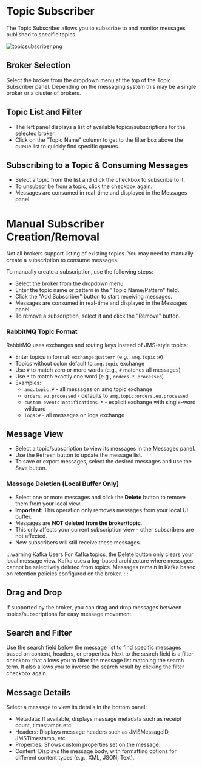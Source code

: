 # Topic Subscriber

The Topic Subscriber allows you to subscribe to and monitor messages published to specific topics.

![topicsubscriber.png](assets%2Ftopicsubscriber.png)

## Broker Selection
Select the broker from the dropdown menu at the top of the Topic Subscriber panel.
Depending on the messaging system this may be a single broker or a cluster of brokers.


## Topic List and Filter
- The left panel displays a list of available topics/subscriptions for the selected broker.
- Click on the "Topic Name" column to get to the filter box above the queue list to quickly find specific queues.

## Subscribing to a Topic & Consuming Messages
- Select a topic from the list and click the checkbox to subscribe to it.
- To unsubscribe from a topic, click the checkbox again.
- Messages are consumed in real-time and displayed in the Messages panel.

# Manual Subscriber Creation/Removal
Not all brokers support listing of existing topics. You may need to manually create a subscription to consume messages.

To manually create a subscription, use the following steps:
- Select the broker from the dropdown menu.
- Enter the topic name or pattern in the "Topic Name/Pattern" field.
- Click the "Add Subscriber" button to start receiving messages.
- Messages are consumed in real-time and displayed in the Messages panel.
- To remove a subscription, select it and click the "Remove" button.

### RabbitMQ Topic Format
RabbitMQ uses exchanges and routing keys instead of JMS-style topics:
- Enter topics in format: `exchange:pattern` (e.g., `amq.topic:#`)
- Topics without colon default to `amq.topic` exchange
- Use `#` to match zero or more words (e.g., `#` matches all messages)
- Use `*` to match exactly one word (e.g., `orders.*.processed`)
- Examples:
  - `amq.topic:#` - all messages on amq.topic exchange
  - `orders.eu.processed` - defaults to `amq.topic:orders.eu.processed`
  - `custom-events:notifications.*` - explicit exchange with single-word wildcard
  - `logs:#` - all messages on logs exchange

## Message View
- Select a topic/subscription to view its messages in the Messages panel.
- Use the Refresh button to update the message list.
- To save or export messages, select the desired messages and use the Save button.

### Message Deletion (Local Buffer Only)
- Select one or more messages and click the **Delete** button to remove them from your local view.
- **Important**: This operation only removes messages from your local UI buffer.
- Messages are **NOT deleted from the broker/topic**.
- This only affects your current subscription view - other subscribers are not affected.
- New subscribers will still receive these messages.

:::warning Kafka Users
For Kafka topics, the Delete button only clears your local message view. Kafka uses a log-based
architecture where messages cannot be selectively deleted from topics. Messages remain in Kafka
based on retention policies configured on the broker.
:::

## Drag and Drop
If supported by the broker, you can drag and drop messages between topics/subscriptions for easy message movement.

## Search and Filter
Use the search field below the message list to find specific messages based on content, headers, or properties.
Next to the search field is a filter checkbox that allows you to filter the message list matching the search term.
It also allows you to inverse the search result by clicking the filter checkbox again.

## Message Details
Select a message to view its details in the bottom panel:
- Metadata: If available, displays message metadata such as receipt count, timestamps,etc.
- Headers: Displays message headers such as JMSMessageID, JMSTimestamp, etc.
- Properties: Shows custom properties set on the message.
- Content: Displays the message body, with formatting options for different content types (e.g., XML, JSON, Text).
